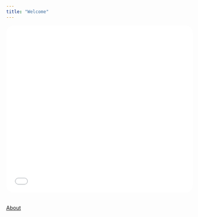 ```yaml
---
title: "Welcome"
---
```


```{=html}
<iframe src="hero_banner.html" width="100%" height="450px" frameborder="0" style="border-radius: 20px; margin-bottom: 2rem;" title="McPherson Research Group Hero Banner"></iframe>
```

```{=html}
<div class="page-navigation">
  <div></div>
  <div>
    <a href="about.html" class="btn btn-outline-primary">About <i class="bi bi-arrow-right"></i></a>
  </div>
</div>
```
